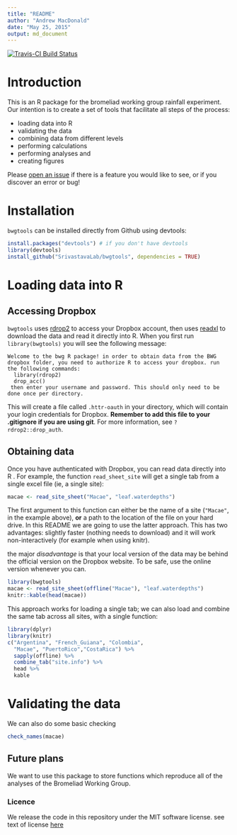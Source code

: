 ```yaml
---
title: "README"
author: "Andrew MacDonald"
date: "May 25, 2015"
output: md_document
---
```


[![Travis-CI Build Status](https://travis-ci.org/SrivastavaLab/bwgtools.png?branch=master)](https://travis-ci.org/SrivastavaLab/bwgtools)

# Introduction
This is an R package for the bromeliad working group rainfall experiment. Our intention is to create a set of tools that facilitate all steps of the process:

* loading data into R
* validating the data
* combining data from different levels
* performing calculations
* performing analyses and
* creating figures

Please [open an issue](https://github.com/SrivastavaLab/bwgtools/issues) if there is a feature you would like to see, or if you discover an error or bug!

# Installation

`bwgtools` can be installed directly from Github using devtools:

```r
install.packages("devtools") # if you don't have devtools
library(devtools)
install_github("SrivastavaLab/bwgtools", dependencies = TRUE)
```

# Loading data into R
## Accessing Dropbox

`bwgtools` uses [rdrop2](https://github.com/karthik/rdrop2) to access your Dropbox account, then uses [readxl](https://github.com/hadley/readxl) to download the data and read it directly into R. When you first run `library(bwgtools)` you will see the following message:

```
Welcome to the bwg R package! in order to obtain data from the BWG dropbox folder, you need to authorize R to access your dropbox. run the following commands: 
  library(rdrop2) 
  drop_acc() 
 then enter your username and password. This should only need to be done once per directory.
```

This will create a file called `.httr-oauth` in your directory, which will contain your login credentials for Dropbox. **Remember to add this file to your .gitignore if you are using git**. For more information, see `?rdrop2::drop_auth`.

## Obtaining data

Once you have authenticated with Dropbox, you can read data directly into R . For example, the function `read_sheet_site` will get a single tab from a single excel file (ie, a single site):

```r
macae <- read_site_sheet("Macae", "leaf.waterdepths")
```

The first argument to this function can either be the name of a site (`"Macae"`, in the example above), **or** a path to the location of the file on your hard drive. In this README we are going to use the latter approach. This has two advantages: slightly faster (nothing needs to download) and it will work non-interactively (for example when using knitr).

the major _disadvantage_ is that your local version of the data may be behind the official version on the Dropbox website. To be safe, use the online version whenever you can.

```r
library(bwgtools)
macae <- read_site_sheet(offline("Macae"), "leaf.waterdepths")
knitr::kable(head(macae))
```

This approach works for loading a single tab; we can also load and combine the same tab across all sites, with a single function:

```r
library(dplyr)
library(knitr)
c("Argentina", "French_Guiana", "Colombia",
  "Macae", "PuertoRico","CostaRica") %>%
  sapply(offline) %>%
  combine_tab("site.info") %>% 
  head %>% 
  kable
```

# Validating the data
We can also do some basic checking 

```r
check_names(macae)
```

## Future plans

We want to use this package to store functions which reproduce all of the analyses of the Bromeliad Working Group.

### Licence
We release the code in this repository under the MIT software license. see text of license [here](LICENSE)
